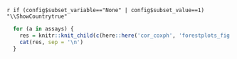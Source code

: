 \newif\ifShowCountry
`r if (config$subset_variable=="None" | config$subset_value==1) "\\ShowCountrytrue"` 


```r
  for (a in assays) {
    res = knitr::knit_child(c(here::here('cor_coxph', 'forestplots_fig.Rmd')), quiet = TRUE)
    cat(res, sep = '\n')
  }
```





